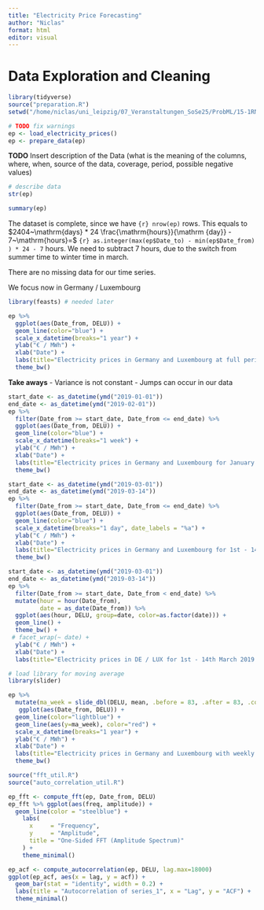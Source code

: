 ```yaml
---
title: "Electricity Price Forecasting"
author: "Niclas"
format: html
editor: visual
---
```


# Data Exploration and Cleaning

```r
library(tidyverse)
source("preparation.R")
setwd("/home/niclas/uni_leipzig/07_Veranstaltungen_SoSe25/ProbML/15-1RNXXXX_electricity_prices/")
```

```r
# TODO fix warnings
ep <- load_electricity_prices()
ep <- prepare_data(ep)
```
**TODO**
Insert description of the Data (what is the meaning of the columns, where, when,
source of the data, coverage, period, possible negative values)
```r
# describe data
str(ep)

summary(ep)
```

The dataset is complete, since we have `{r} nrow(ep)` rows. This equals to 
$2404~\mathrm{days} * 24 \frac{\mathrm{hours}}{\mathrm {day}} - 7~\mathrm{hours}=$ 
`{r} as.integer(max(ep$Date_to) - min(ep$Date_from) ) * 24 - 7` hours. 
We need to subtract 7 hours, due to the switch from summer time to winter time
in march. 

There are no missing data for our time series. 

We focus now in Germany / Luxembourg


```r
library(feasts) # needed later
```

```r
ep %>%
  ggplot(aes(Date_from, DELU)) + 
  geom_line(color="blue") +
  scale_x_datetime(breaks="1 year") +
  ylab("€ / MWh") +
  xlab("Date") +
  labs(title="Electricity prices in Germany and Luxembourg at full period") +
  theme_bw()
```
**Take aways**
- Variance is not constant
- Jumps can occur in our data
```r
start_date <- as_datetime(ymd("2019-01-01"))
end_date <- as_datetime(ymd("2019-02-01"))
ep %>%
  filter(Date_from >= start_date, Date_from <= end_date) %>%
  ggplot(aes(Date_from, DELU)) + 
  geom_line(color="blue") +
  scale_x_datetime(breaks="1 week") +
  ylab("€ / MWh") +
  xlab("Date") +
  labs(title="Electricity prices in Germany and Luxembourg for January 2019") +
  theme_bw()
```

```r
start_date <- as_datetime(ymd("2019-03-01"))
end_date <- as_datetime(ymd("2019-03-14"))
ep %>%
  filter(Date_from >= start_date, Date_from <= end_date) %>%
  ggplot(aes(Date_from, DELU)) + 
  geom_line(color="blue") +
  scale_x_datetime(breaks="1 day", date_labels = "%a") +
  ylab("€ / MWh") +
  xlab("Date") +
  labs(title="Electricity prices in Germany and Luxembourg for 1st - 14th March 2019") +
  theme_bw()
```
```r
start_date <- as_datetime(ymd("2019-03-01"))
end_date <- as_datetime(ymd("2019-03-14"))
ep %>%
  filter(Date_from >= start_date, Date_from < end_date) %>%
  mutate(hour = hour(Date_from),
         date = as_date(Date_from)) %>%
  ggplot(aes(hour, DELU, group=date, color=as.factor(date))) + 
  geom_line() +
  theme_bw() +
 # facet_wrap(~ date) +
  ylab("€ / MWh") +
  xlab("Date") +
  labs(title="Electricity prices in DE / LUX for 1st - 14th March 2019 by hour of the day")
```
```r
# load library for moving average
library(slider)

ep %>%
  mutate(ma_week = slide_dbl(DELU, mean, .before = 83, .after = 83, .complete = TRUE)) %>%
   ggplot(aes(Date_from, DELU)) + 
  geom_line(color="lightblue") +
  geom_line(aes(y=ma_week), color="red") +
  scale_x_datetime(breaks="1 year") +
  ylab("€ / MWh") +
  xlab("Date") +
  labs(title="Electricity prices in Germany and Luxembourg with weekly Moving Average") +
  theme_bw()
```
```r
source("fft_util.R")
source("auto_correlation_util.R")
```
```r
ep_fft <- compute_fft(ep, Date_from, DELU)
ep_fft %>% ggplot(aes(freq, amplitude)) +
  geom_line(color = "steelblue") +
    labs(
      x     = "Frequency",
      y     = "Amplitude",
      title = "One‐Sided FFT (Amplitude Spectrum)"
    ) +
    theme_minimal()
```

```r
ep_acf <- compute_autocorrelation(ep, DELU, lag.max=18000)
ggplot(ep_acf, aes(x = lag, y = acf)) +
  geom_bar(stat = "identity", width = 0.2) +
  labs(title = "Autocorrelation of series_1", x = "Lag", y = "ACF") +
  theme_minimal()
```

